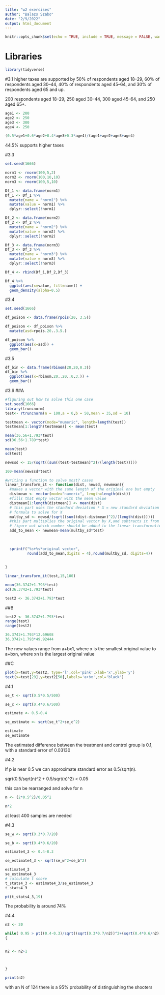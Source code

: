 ```yaml
---
title: "w2 exercises"
author: "Balazs Szabo"
date: "2/9/2022"
output: html_document
---
```


```r
knitr::opts_chunk$set(echo = TRUE, include = TRUE, message = FALSE, warning = FALSE, root.dir = '.')
```
# Libraries
```r
library(tidyverse)

```
#3.1
higher taxes are supported by 50% of respondents
aged 18–29, 60% of respondents aged 30–44, 40% of respondents aged 45–64, and 30% of
respondents aged 65 and up.

200 respondents aged 18–29, 250 aged 30–44, 300 aged 45–64,
and 250 aged 65+.
```r
age1 <- 200
age2 <- 250
age3 <- 300
age4 <- 250

(0.5*age1+0.6*age2+0.4*age3+0.3*age4)/(age1+age2+age3+age4)

```
44.5% supports higher taxes

#3.3 
```r
set.seed(1666)

norm1 <- rnorm(100,5,2)
norm2 <- rnorm(100,10,10)
norm3 <- rnorm(100,5,10)

Df_1 <- data.frame(norm1) 
Df_1 <- Df_1 %>% 
  mutate(name = "norm1") %>% 
  mutate(value = norm1) %>% 
  dplyr::select(!norm1)

Df_2 <- data.frame(norm2)
Df_2 <- Df_2 %>% 
  mutate(name = "norm2") %>% 
  mutate(value = norm2) %>% 
  dplyr::select(!norm2)

Df_3 <- data.frame(norm3)
Df_3 <- Df_3 %>% 
  mutate(name = "norm3") %>% 
  mutate(value = norm3) %>% 
  dplyr::select(!norm3)

Df_4 <- rbind(Df_1,Df_2,Df_3)

Df_4 %>% 
  ggplot(aes(x=value, fill=name)) +
  geom_density(alpha=0.5)
```
#3.4
```r
set.seed(1666)

df_poison <- data.frame(rpois(20, 3.5))

df_poison <- df_poison %>% 
  mutate(asd=rpois.20..3.5.)

df_poison %>% 
  ggplot(aes(x=asd)) +
  geom_bar()
```
#3.5
```r
df_bin <- data.frame(rbinom(20,20,0.3))
df_bin %>% 
  ggplot(aes(x=rbinom.20..20..0.3.)) +
  geom_bar()

```
#3.6
##A
```r
#figuring out how to solve this one case
set.seed(1666)
library(truncnorm)
test<- rtruncnorm(n = 100,a = 0,b = 50,mean = 35,sd = 10)

testmean <- vector(mode="numeric", length=length(test))
testmean[1:length(testmean)] <- mean(test)

mean(36.56+1.793*test)
sd(36.56+1.789*test)

mean(test)
sd(test)

newssd <- 15/(sqrt((sum((test-testmean)^2)/(length(test)))))

100-mean(newssd*test)

```
```r
#writing a function to solve most? cases
linear_transform_it <- function(dist, newsd, newmean){
  #makes a vector with the same length of the original one but empty
  distmean <- vector(mode="numeric", length=length(dist))
  #fills that empty vector with the mean value
  distmean[1:length(distmean)] <- mean(dist)
  # this part uses the standard deviation * X = new standard deviation
  # formula to solve for X
  multby_sd <- newsd/(sqrt((sum((dist-distmean)^2)/(length(dist)))))
  #this part multiplies the original vector by X,and subtracts it from the new_mean to
  # figure out which number should be added to the linear transformation
  add_to_mean <- newmean-mean(multby_sd*test)
  
  
  
  sprintf("%s+%s*original vector",
          round(add_to_mean,digits = 4),round(multby_sd, digits=4))
  
  
}
```

```r
linear_transform_it(test,15,100)
```
```r
mean(36.3742+1.793*test)
sd(36.3742+1.793*test)

test2 <- 36.3742+1.793*test

```
##B
```r
test2 <- 36.3742+1.793*test
range(test)
range(test2)

36.3742+1.793*12.69608
36.3742+1.793*49.92444
```
The new values range from a+bx1, where x is the smallest original value to a+bxn, where xn is the largest original value

##C

```r
plot(x=test,y=test2, type='l',col='pink',xlab='x',ylab='y')
text(x=test[20],y=test2[50],labels='a+bx',col='black')
```


#4.1  
```r
se_t <- sqrt(0.5*0.5/500)

se_c <- sqrt(0.4*0.6/500)

estimate <- 0.5-0.4

se_estimate <- sqrt(se_t^2+se_c^2)

estimate
se_estimate
```
The estimated difference between the treatment and control group is 0.1, with a standard error of 0.03130

#4.2

If p is near 0.5 we can approximate standard error as 0.5/sqrt(n).

sqrt(0.5/sqrt(n)^2 + 0.5/sqrt(n)^2) < 0.05

this can be rearranged and solve for n


```r

n <- (2*0.5^2)/0.05^2

n*2

```
at least 400 samples are needed

#4.3

```r

se_w <- sqrt(0.3*0.7/20)

se_b <- sqrt(0.4*0.6/20)

estimate4_3 <- 0.4-0.3

se_estimate4_3 <- sqrt(se_w^2+se_b^2)

estimate4_3
se_estimate4_3
# calculate t score
t_stats4_3 <- estimate4_3/se_estimate4_3
t_stats4_3

pt(t_stats4_3,19)

```
The probability is around 74%

#4.4


```r

n2 <- 20

while( 0.95 > pt((0.4-0.3)/sqrt((sqrt(0.3*0.7/n2))^2+(sqrt(0.4*0.6/n2))^2),n2-1))
{


n2 <- n2+1



}

print(n2)

```
with an N of 124 there is a 95% probability of distinguishing the shooters



